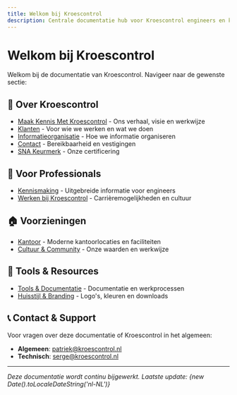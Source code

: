 ```yaml
---
title: Welkom bij Kroescontrol
description: Centrale documentatie hub voor Kroescontrol engineers en klanten
---
```


# Welkom bij Kroescontrol

Welkom bij de documentatie van Kroescontrol. Navigeer naar de gewenste sectie:

## 🏢 Over Kroescontrol

- [Maak Kennis Met Kroescontrol](/public/over-kroescontrol) - Ons verhaal, visie en werkwijze
- [Klanten](/public/klanten) - Voor wie we werken en wat we doen
- [Informatieorganisatie](/public/informatieorganisatie) - Hoe we informatie organiseren
- [Contact](/public/contact) - Bereikbaarheid en vestigingen
- [SNA Keurmerk](/public/sna-keurmerk) - Onze certificering

## 🚀 Voor Professionals

- [Kennismaking](/public/kennismaking) - Uitgebreide informatie voor engineers
- [Werken bij Kroescontrol](/public/werken-bij) - Carrièremogelijkheden en cultuur

## 🏠 Voorzieningen

- [Kantoor](/public/kantoor) - Moderne kantoorlocaties en faciliteiten
- [Cultuur & Community](/public/cultuur) - Onze waarden en werkwijze

## 🔧 Tools & Resources

- [Tools & Documentatie](/public/tools) - Documentatie en werkprocessen
- [Huisstijl & Branding](/public/branding) - Logo's, kleuren en downloads

## 📞 Contact & Support

Voor vragen over deze documentatie of Kroescontrol in het algemeen:

- **Algemeen**: [patriek@kroescontrol.nl](mailto:patriek@kroescontrol.nl)
- **Technisch**: [serge@kroescontrol.nl](mailto:serge@kroescontrol.nl)

---

*Deze documentatie wordt continu bijgewerkt. Laatste update: {new Date().toLocaleDateString('nl-NL')}*